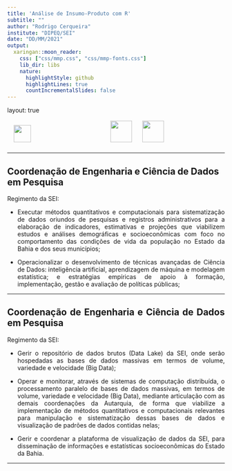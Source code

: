 ```yaml
---
title: 'Análise de Insumo-Produto com R'
subtitle: ""
author: "Rodrigo Cerqueira"
institute: "DIPEQ/SEI"
date: "DD/MM/2021"
output:
  xaringan::moon_reader:
    css: ["css/mmp.css", "css/mmp-fonts.css"]
    lib_dir: libs
    nature:
      highlightStyle: github
      highlightLines: true
      countIncrementalSlides: false
---
```

layout: true

<div class="my-footer">
<img src="img/SeiDataLab_branco.png" style = "height:40px;margin-bottom:10px;margin-left:15px"/ >
<img src="img/marca_original.png" style = "height:50px;margin-top:2px;margin-left:180px"/ >
<img src="img/Seplancol_branco.png" style = "height:50px;margin-top:2px;margin-left:20px"/>
</div>

---

## Coordenação de Engenharia e Ciência de Dados em Pesquisa

<div style="text-align: justify">

Regimento da SEI:

- Executar métodos quantitativos e computacionais para sistematização de dados oriundos de pesquisas e registros administrativos para a elaboração de indicadores, estimativas e projeções que viabilizem estudos e análises demográficas e socioeconômicas com foco no comportamento das condições de vida da população no Estado da Bahia e dos seus municípios;

- Operacionalizar o desenvolvimento de técnicas avançadas de Ciência de Dados: inteligência artificial, aprendizagem de máquina e modelagem estatística; e estratégias empíricas de apoio à formação, implementação, gestão e avaliação de políticas públicas;

---

## Coordenação de Engenharia e Ciência de Dados em Pesquisa

<div style="text-align: justify">

Regimento da SEI:

- Gerir o repositório de dados brutos (Data Lake) da SEI, onde serão hospedadas as bases de dados massivas em termos de volume, variedade e velocidade (Big Data);

- Operar e monitorar, através de sistemas de computação distribuída, o processamento paralelo de bases de dados massivas, em termos de volume, variedade e velocidade (Big Data), mediante articulação com as demais coordenações da Autarquia, de forma que viabilize a implementação de métodos quantitativos e computacionais relevantes para manipulação e sistematização dessas bases de dados e visualização de padrões de dados contidas nelas;

- Gerir e coordenar a plataforma de visualização de dados da SEI, para disseminação de informações e estatísticas socioeconômicas do Estado da Bahia.


---
